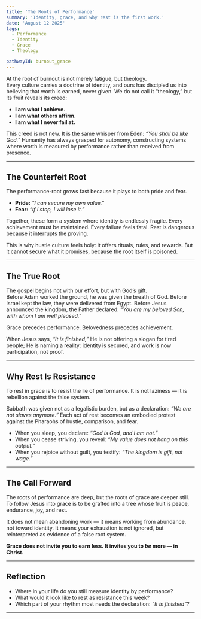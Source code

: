 ```yaml
---
title: 'The Roots of Performance'
summary: 'Identity, grace, and why rest is the first work.'
date: 'August 12 2025'
tags:
  - Performance
  - Identity
  - Grace
  - Theology

pathwayId: burnout_grace
---
```


At the root of burnout is not merely fatigue, but theology.  
Every culture carries a doctrine of identity, and ours has discipled us into believing that worth is earned, never given. We do not call it “theology,” but its fruit reveals its creed:

- **I am what I achieve.**  
- **I am what others affirm.**  
- **I am what I never fail at.**

This creed is not new. It is the same whisper from Eden: *“You shall be like God.”* Humanity has always grasped for autonomy, constructing systems where worth is measured by performance rather than received from presence.  

---

## The Counterfeit Root

The performance-root grows fast because it plays to both pride and fear.  

- **Pride:** *“I can secure my own value.”*  
- **Fear:** *“If I stop, I will lose it.”*  

Together, these form a system where identity is endlessly fragile. Every achievement must be maintained. Every failure feels fatal. Rest is dangerous because it interrupts the proving.

This is why hustle culture feels holy: it offers rituals, rules, and rewards. But it cannot secure what it promises, because the root itself is poisoned.

---

## The True Root

The gospel begins not with our effort, but with God’s gift.  
Before Adam worked the ground, he was given the breath of God. Before Israel kept the law, they were delivered from Egypt. Before Jesus announced the kingdom, the Father declared: *“You are my beloved Son, with whom I am well pleased.”*

Grace precedes performance. Belovedness precedes achievement.  

When Jesus says, *“It is finished,”* He is not offering a slogan for tired people; He is naming a reality: identity is secured, and work is now participation, not proof.

---

## Why Rest Is Resistance

To rest in grace is to resist the lie of performance. It is not laziness — it is rebellion against the false system.  

Sabbath was given not as a legalistic burden, but as a declaration: *“We are not slaves anymore.”* Each act of rest becomes an embodied protest against the Pharaohs of hustle, comparison, and fear.

- When you sleep, you declare: *“God is God, and I am not.”*  
- When you cease striving, you reveal: *“My value does not hang on this output.”*  
- When you rejoice without guilt, you testify: *“The kingdom is gift, not wage.”*

---

## The Call Forward

The roots of performance are deep, but the roots of grace are deeper still.  
To follow Jesus into grace is to be grafted into a tree whose fruit is peace, endurance, joy, and rest.  

It does not mean abandoning work — it means working from abundance, not toward identity. It means your exhaustion is not ignored, but reinterpreted as evidence of a false root system.  

**Grace does not invite you to earn less. It invites you to *be* more — in Christ.**

---

## Reflection

- Where in your life do you still measure identity by performance?  
- What would it look like to rest as resistance this week?  
- Which part of your rhythm most needs the declaration: *“It is finished”*?

---

